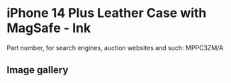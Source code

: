 # iPhone 14 Plus Leather Case with MagSafe - Ink

Part number, for search engines, auction websites and such: MPPC3ZM/A

## Image gallery

<div style={{ width: "768px" }}>
  <GalleryComponent
    images={[
      {
        original: "/everysource/MPPC3",
        thumbnail: "/everypreview/MPPC3",
      },
      {
        original: "/everysource/MPPC3_AV1",
        thumbnail: "/everypreview/MPPC3_AV1",
      },
      {
        original: "/everysource/MPPC3_AV2",
        thumbnail: "/everypreview/MPPC3_AV2",
      },
      {
        original: "/everysource/MPPC3_AV3",
        thumbnail: "/everypreview/MPPC3_AV3",
      },
      {
        original: "/everysource/MPPC3_AV4",
        thumbnail: "/everypreview/MPPC3_AV4",
      },
      {
        original: "/everysource/MPPC3_AV5",
        thumbnail: "/everypreview/MPPC3_AV5",
      }
    ]}
  />
</div>
